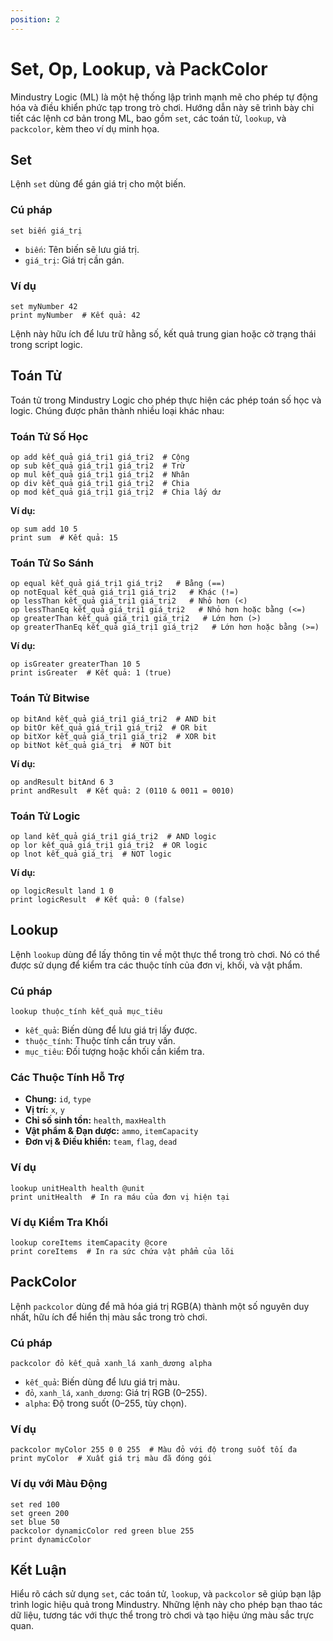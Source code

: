 ```yaml
---
position: 2
---
```


# Set, Op, Lookup, và PackColor

Mindustry Logic (ML) là một hệ thống lập trình mạnh mẽ cho phép tự động hóa và điều khiển phức tạp trong trò chơi. Hướng dẫn này sẽ trình bày chi tiết các lệnh cơ bản trong ML, bao gồm `set`, các toán tử, `lookup`, và `packcolor`, kèm theo ví dụ minh họa.

## Set

Lệnh `set` dùng để gán giá trị cho một biến.

### Cú pháp

```plaintext
set biến giá_trị
```

- `biến`: Tên biến sẽ lưu giá trị.
- `giá_trị`: Giá trị cần gán.

### Ví dụ

```plaintext
set myNumber 42
print myNumber  # Kết quả: 42
```

Lệnh này hữu ích để lưu trữ hằng số, kết quả trung gian hoặc cờ trạng thái trong script logic.

## Toán Tử

Toán tử trong Mindustry Logic cho phép thực hiện các phép toán số học và logic. Chúng được phân thành nhiều loại khác nhau:

### Toán Tử Số Học

```plaintext
op add kết_quả giá_trị1 giá_trị2  # Cộng
op sub kết_quả giá_trị1 giá_trị2  # Trừ
op mul kết_quả giá_trị1 giá_trị2  # Nhân
op div kết_quả giá_trị1 giá_trị2  # Chia
op mod kết_quả giá_trị1 giá_trị2  # Chia lấy dư
```

**Ví dụ:**

```plaintext
op sum add 10 5
print sum  # Kết quả: 15
```

### Toán Tử So Sánh

```plaintext
op equal kết_quả giá_trị1 giá_trị2   # Bằng (==)
op notEqual kết_quả giá_trị1 giá_trị2   # Khác (!=)
op lessThan kết_quả giá_trị1 giá_trị2   # Nhỏ hơn (<)
op lessThanEq kết_quả giá_trị1 giá_trị2   # Nhỏ hơn hoặc bằng (<=)
op greaterThan kết_quả giá_trị1 giá_trị2   # Lớn hơn (>)
op greaterThanEq kết_quả giá_trị1 giá_trị2   # Lớn hơn hoặc bằng (>=)
```

**Ví dụ:**

```plaintext
op isGreater greaterThan 10 5
print isGreater  # Kết quả: 1 (true)
```

### Toán Tử Bitwise

```plaintext
op bitAnd kết_quả giá_trị1 giá_trị2  # AND bit
op bitOr kết_quả giá_trị1 giá_trị2  # OR bit
op bitXor kết_quả giá_trị1 giá_trị2  # XOR bit
op bitNot kết_quả giá_trị  # NOT bit
```

**Ví dụ:**

```plaintext
op andResult bitAnd 6 3
print andResult  # Kết quả: 2 (0110 & 0011 = 0010)
```

### Toán Tử Logic

```plaintext
op land kết_quả giá_trị1 giá_trị2  # AND logic
op lor kết_quả giá_trị1 giá_trị2  # OR logic
op lnot kết_quả giá_trị  # NOT logic
```

**Ví dụ:**

```plaintext
op logicResult land 1 0
print logicResult  # Kết quả: 0 (false)
```

## Lookup

Lệnh `lookup` dùng để lấy thông tin về một thực thể trong trò chơi. Nó có thể được sử dụng để kiểm tra các thuộc tính của đơn vị, khối, và vật phẩm.

### Cú pháp

```plaintext
lookup thuộc_tính kết_quả mục_tiêu
```

- `kết_quả`: Biến dùng để lưu giá trị lấy được.
- `thuộc_tính`: Thuộc tính cần truy vấn.
- `mục_tiêu`: Đối tượng hoặc khối cần kiểm tra.

### Các Thuộc Tính Hỗ Trợ

- **Chung:** `id`, `type`
- **Vị trí:** `x`, `y`
- **Chỉ số sinh tồn:** `health`, `maxHealth`
- **Vật phẩm & Đạn dược:** `ammo`, `itemCapacity`
- **Đơn vị & Điều khiển:** `team`, `flag`, `dead`

### Ví dụ

```plaintext
lookup unitHealth health @unit
print unitHealth  # In ra máu của đơn vị hiện tại
```

### Ví dụ Kiểm Tra Khối

```plaintext
lookup coreItems itemCapacity @core
print coreItems  # In ra sức chứa vật phẩm của lõi
```

## PackColor

Lệnh `packcolor` dùng để mã hóa giá trị RGB(A) thành một số nguyên duy nhất, hữu ích để hiển thị màu sắc trong trò chơi.

### Cú pháp

```plaintext
packcolor đỏ kết_quả xanh_lá xanh_dương alpha
```

- `kết_quả`: Biến dùng để lưu giá trị màu.
- `đỏ`, `xanh_lá`, `xanh_dương`: Giá trị RGB (0–255).
- `alpha`: Độ trong suốt (0–255, tùy chọn).

### Ví dụ

```plaintext
packcolor myColor 255 0 0 255  # Màu đỏ với độ trong suốt tối đa
print myColor  # Xuất giá trị màu đã đóng gói
```

### Ví dụ với Màu Động

```plaintext
set red 100
set green 200
set blue 50
packcolor dynamicColor red green blue 255
print dynamicColor
```

## Kết Luận

Hiểu rõ cách sử dụng `set`, các toán tử, `lookup`, và `packcolor` sẽ giúp bạn lập trình logic hiệu quả trong Mindustry. Những lệnh này cho phép bạn thao tác dữ liệu, tương tác với thực thể trong trò chơi và tạo hiệu ứng màu sắc trực quan.
